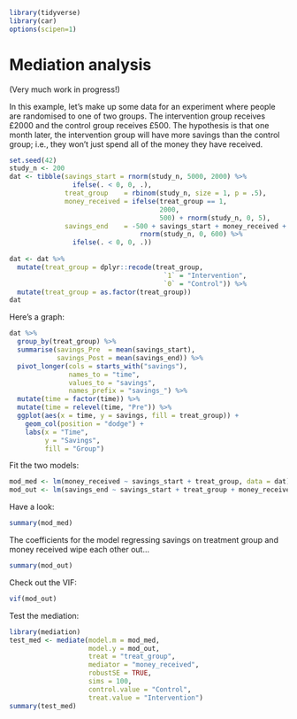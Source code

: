 ```r
library(tidyverse)
library(car)
options(scipen=1)
```

# Mediation analysis

(Very much work in progress!)

In this example, let's make up some data for an experiment where people are randomised to one of two groups. The intervention group receives £2000 and the control group receives £500. The hypothesis is that one month later, the intervention group will have more savings than the control group; i.e., they won't just spend all of the money they have received.

```r
set.seed(42)
study_n <- 200
dat <- tibble(savings_start = rnorm(study_n, 5000, 2000) %>%
                ifelse(. < 0, 0, .),
              treat_group    = rbinom(study_n, size = 1, p = .5),
              money_received = ifelse(treat_group == 1,
                                      2000,
                                      500) + rnorm(study_n, 0, 5),
              savings_end    = -500 + savings_start + money_received +
                                 rnorm(study_n, 0, 600) %>%
                ifelse(. < 0, 0, .))
                            
dat <- dat %>%
  mutate(treat_group = dplyr::recode(treat_group,
                                       `1` = "Intervention",
                                       `0` = "Control")) %>%
  mutate(treat_group = as.factor(treat_group))
dat
```

Here's a graph:

```r
dat %>%
  group_by(treat_group) %>%
  summarise(savings_Pre  = mean(savings_start),
            savings_Post = mean(savings_end)) %>%
  pivot_longer(cols = starts_with("savings"),
               names_to = "time",
               values_to = "savings",
               names_prefix = "savings_") %>%
  mutate(time = factor(time)) %>%
  mutate(time = relevel(time, "Pre")) %>%
  ggplot(aes(x = time, y = savings, fill = treat_group)) +
    geom_col(position = "dodge") +
    labs(x = "Time",
         y = "Savings",
         fill = "Group")
```

Fit the two models:

```r
mod_med <- lm(money_received ~ savings_start + treat_group, data = dat)
mod_out <- lm(savings_end ~ savings_start + treat_group + money_received, data = dat)
```

Have a look:

```r
summary(mod_med)
```

The coefficients for the model regressing savings on treatment group and money received wipe each other out...

```r
summary(mod_out)
```

Check out the VIF:

```r
vif(mod_out)
```

Test the mediation:

```r
library(mediation)
test_med <- mediate(model.m = mod_med,
                    model.y = mod_out,
                    treat = "treat_group",
                    mediator = "money_received",
                    robustSE = TRUE,
                    sims = 100,
                    control.value = "Control",
                    treat.value = "Intervention")
summary(test_med)
```
